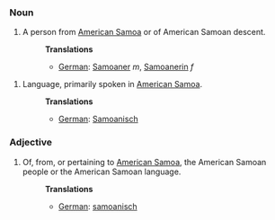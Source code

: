 ===Noun===
#A person from [[American Samoa]] or of American Samoan descent.
#:'''Translations'''
#:*[[German]]: [[Samoaner]] ''m'', [[Samoanerin]] ''f''

#Language, primarily spoken in [[American Samoa]].
#:'''Translations'''
#:*[[German]]: [[Samoanisch]]

===Adjective===
#Of, from, or pertaining to [[American Samoa]], the American Samoan people or the American Samoan language.
#:'''Translations'''
#:*[[German]]: [[samoanisch]]